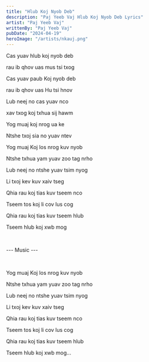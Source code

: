 ```yaml
---
title: "Hlub Koj Nyob Deb"
description: "Paj Yeeb Vaj Hlub Koj Nyob Deb Lyrics"
artist: "Paj Yeeb Vaj"
writtenBy: "Paj Yeeb Vaj"
pubDate: "2024-04-19"
heroImage: "/artists/nkauj.png"
---
```


Cas yuav hlub koj nyob deb

rau ib qhov uas mus tsi txog

Cas yuav paub Koj nyob deb

rau ib qhov uas Hu tsi hnov

Lub neej no cas yuav nco

xav txog koj txhua sij hawm

Yog muaj koj nrog ua ke

Ntshe txoj sia no yuav ntev

Yog muaj Koj los nrog kuv nyob

Ntshe txhua yam yuav zoo tag nrho

Lub neej no ntshe yuav tsim nyog

Li txoj kev kuv xaiv tseg

Qhia rau koj tias kuv tseem nco

Tseem tos koj li cov lus cog

Qhia rau koj tias kuv tseem hlub

Tseem hlub koj xwb mog

<br />

--- Music ---

<br />

Yog muaj Koj los nrog kuv nyob

Ntshe txhua yam yuav zoo tag nrho

Lub neej no ntshe yuav tsim nyog

Li txoj kev kuv xaiv tseg

Qhia rau koj tias kuv tseem nco

Tseem tos koj li cov lus cog

Qhia rau koj tias kuv tseem hlub

Tseem hlub koj xwb mog...
